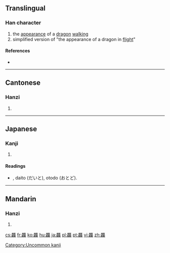 ==Translingual==

===Han character===
{{Han char|rn=212|rad=龍|as=32|sn=48|four=0121<sub>1</sub>|canj=卜心卜月心 (YPYBP)|ids=⿱[[龍]]⿰[[龍]][[龍]]}}

# the [[appearance]] of a [[dragon]] [[walk]]ing
# simplified version of "the appearance of a dragon in [[flight]]"

====References====
* {{Han ref|kx=1537.250|dkj=48845|dj=2078.160|hdz=74806.090|uh=9F98|ud=40856|bh=F9D5|bd=63957}}

----

==Cantonese==

===Hanzi===
{{yue-hanzi|jyut=daap6|y=daap6}}

# {{defn|lang=yue|sort=龍32}}

----

==Japanese==

===Kanji===
{{ja-kanji|grade=|rs=龍32}}

# {{defn|lang=ja|sort=龍32}}

====Readings====
* {{ja-readings|on=[[とう]] (tō), from [[たふ]] (tafu)}}, daito (だいと), otodo (おとど).

[[Category:Uncommon kanji]]

----

==Mandarin==

===Hanzi===
{{cmn-hanzi|pin=[[tà]] ([[ta4]])|wg=t'a<sup>4</sup>}}

# {{defn|lang=cmn|sort=龍32}}

[[cs:龘]]
[[fr:龘]]
[[ko:龘]]
[[hu:龘]]
[[ja:龘]]
[[pl:龘]]
[[pt:龘]]
[[vi:龘]]
[[zh:龘]]